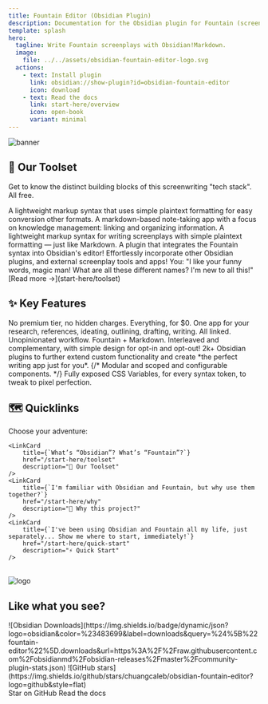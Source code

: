 ```yaml
---
title: Fountain Editor (Obsidian Plugin)
description: Documentation for the Obsidian plugin for Fountain (screenplay) syntax highlighting in the editor.
template: splash
hero:
  tagline: Write Fountain screenplays with Obsidian!Markdown.
  image:
    file: ../../assets/obsidian-fountain-editor-logo.svg
  actions:
    - text: Install plugin
      link: obsidian://show-plugin?id=obsidian-fountain-editor
      icon: download
    - text: Read the docs
      link: start-here/overview
      icon: open-book
      variant: minimal
---
```



<Image alt="banner" src={BannerImg} />

## 🧰 Our Toolset

Get to know the distinct building blocks of this screenwriting "tech stack". All free.

<CardGrid stagger>
	<Card title="Markdown">
		A lightweight markup syntax that uses simple plaintext formatting for easy
		conversion other formats.
	</Card>
	<Card title="Obsidian">
		A markdown-based note-taking app with a focus on knowledge management:
		linking and organizing information.
	</Card>
	<Card title="Fountain">
		A lightweight markup syntax for writing screenplays with simple plaintext
		formatting — just like Markdown.
	</Card>
	<Card title="Fountain Editor - Obsidian Plugin">
		A plugin that integrates the Fountain syntax into Obsidian's editor!
	</Card>
	<Card title="Other Plugins & External Tools!">
		Effortlessly incorporate other Obsidian plugins, and external screenplay
		tools and apps!
	</Card>
	<Card title="Huh???">
		You: "I like your funny words, magic man! What are all these different
		names? I'm new to all this!" [Read more →](start-here/toolset)
	</Card>
</CardGrid>

## ✨ Key Features

<CardGrid stagger>
	<Card title="100% Free." icon="star">
		No premium tier, no hidden charges. Everything, for $0.
	</Card>
	<Card title="Author with Obsidian" icon="pen">
		One app for your research, references, ideating, outlining, drafting,
		writing. All linked. Unopinionated workflow.
	</Card>
	<Card title="Intuitive Hybrid Syntax" icon="translate">
		Fountain + Markdown. Interleaved and complementary, with simple design for
		opt-in and opt-out!
	</Card>
	<Card title="Supercharge with Other Plugins" icon="rocket">
		2k+ Obsidian plugins to further extend custom functionality and create *the
		perfect writing app just for you*.
	</Card>
	{/* <Card title="Fine-Tune to Your Workflow" icon="setting">
		Modular and scoped and configurable components.
	</Card> */}
	<Card title="Fine-Tune Your Styles" icon="setting">
		Fully exposed CSS Variables, for every syntax token, to tweak to pixel
		perfection.
	</Card>

</CardGrid>

## 🗺️ Quicklinks

<div style={{maxWidth: '60ch'}}>
	Choose your adventure:

    <LinkCard
    	title={`What’s “Obsidian”? What’s “Fountain”?`}
    	href="/start-here/toolset"
    	description="🧰 Our Toolset"
    />
    <LinkCard
    	title={`I'm familiar with Obsidian and Fountain, but why use them together?`}
    	href="/start-here/why"
    	description="🎯 Why this project?"
    />
    <LinkCard
    	title={`I've been using Obsidian and Fountain all my life, just separately... Show me where to start, immediately!`}
    	href="/start-here/quick-start"
    	description="⚡ Quick Start"
    />

</div>

<br />


<div style={{ marginTop: "4em" }}>
	<div style={{ display: "flex", gap: "1em", justifyContent: "center" }}>
		<Image alt="logo" src={LogoSvg} width={100} />
		<div>
			<h2 style={{ marginBlock: "auto" }}>Like what you see?</h2>
			<div class="not-content">
				![Obsidian
				Downloads](https://img.shields.io/badge/dynamic/json?logo=obsidian&color=%23483699&label=downloads&query=%24%5B%22fountain-editor%22%5D.downloads&url=https%3A%2F%2Fraw.githubusercontent.com%2Fobsidianmd%2Fobsidian-releases%2Fmaster%2Fcommunity-plugin-stats.json)
				![GitHub
				stars](https://img.shields.io/github/stars/chuangcaleb/obsidian-fountain-editor?logo=github&style=flat)
			</div>
		</div>
	</div>
	<developing style={{ display: "flex", gap: "1em", justifyContent: "center" }}>
		<LinkButton
			href="http://github.com/chuangcaleb/obsidian-fountain-editor"
			icon="github"
		>
			Star on GitHub
		</LinkButton>
		<LinkButton href="start-here/overview" icon="open-book" variant="minimal">
			Read the docs
		</LinkButton>
	</developing>
</div>
